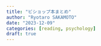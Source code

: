 ---
title: "ビショップ本まとめ"
author: "Ryotaro SAKAMOTO"
date: "2023-12-09"
categories: [reading, psychology]
draft: true
---


